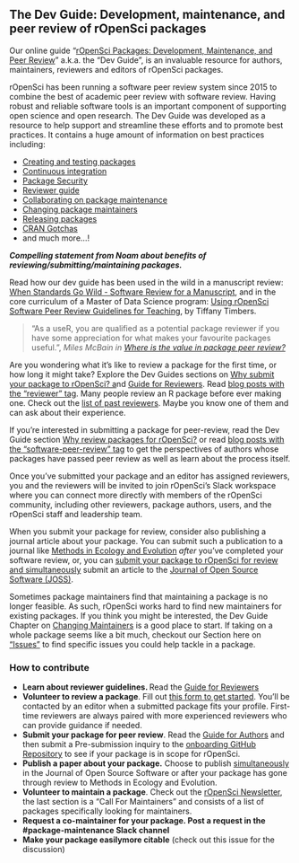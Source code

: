 ## The Dev Guide: Development, maintenance, and peer review of rOpenSci packages {#devguide}

Our online guide “[rOpenSci Packages: Development, Maintenance, and Peer Review](https://devguide.ropensci.org/)” a.k.a. the “Dev Guide”, is an invaluable resource for authors, maintainers, reviewers and editors of rOpenSci packages.

rOpenSci has been running a software peer review system since 2015 to combine the best of academic peer review with software review. Having robust and reliable software tools is an important component of supporting open science and open research. The Dev Guide was developed as a resource to help support and streamline these efforts and to promote best practices. It contains a huge amount of information on best practices including:

*   [Creating and testing packages](https://devguide.ropensci.org/building.html)
*   [Continuous integration](https://devguide.ropensci.org/ci.html)
*   [Package Security](https://devguide.ropensci.org/package-development-security-best-practices.html) 
*   [Reviewer guide](https://devguide.ropensci.org/softwarereviewintro.html)
*   [Collaborating on package maintenance](https://devguide.ropensci.org/collaboration.html)
*   [Changing package maintainers](https://devguide.ropensci.org/changing-maintainers.html)
*   [Releasing packages](https://devguide.ropensci.org/releasing.html)
*   [CRAN Gotchas](https://devguide.ropensci.org/building.html#crangotchas)
*   and much more…!

**_Compelling statement from Noam about benefits of reviewing/submitting/maintaining packages._**

Read how our dev guide has been used in the wild in a manuscript review: [When Standards Go Wild - Software Review for a Manuscript](https://ropensci.org/blog/2019/04/18/wild-standards/), and in the core curriculum of a Master of Data Science program: [Using rOpenSci Software Peer Review Guidelines for Teaching](https://ropensci.org/blog/2019/08/27/software-peer-review-guidelines-for-teaching/), by Tiffany Timbers.

> “As a useR, you are qualified as a potential package reviewer if you have some appreciation for what makes your favourite packages useful.”, _Miles McBain in [Where is the value in package peer review?](https://ropensci.org/blog/2018/04/06/peer-review-value/)_

Are you wondering what it’s like to review a package for the first time, or how long it might take? Explore the Dev Guides sections on [Why submit your package to rOpenSci? a](https://devguide.ropensci.org/softwarereviewintro.html#whysubmit)nd [Guide for Reviewers](https://devguide.ropensci.org/reviewerguide.html). Read [blog posts with the “reviewer” tag](https://ropensci.org/tags/reviewer/). Many people review an R package before ever making one. Check out the [list of past reviewers](https://devguide.ropensci.org/softwarereviewintro.html#reviewers). Maybe you know one of them and can ask about their experience. 

If you’re interested in submitting a package for peer-review, read the Dev Guide section [Why review packages for rOpenSci?](https://devguide.ropensci.org/softwarereviewintro.html#whyreview) or read [blog posts with the “software-peer-review” tag](https://ropensci.org/tags/software-peer-review/) to get the perspectives of authors whose packages have passed peer review as well as learn about the process itself.

Once you’ve submitted your package and an editor has assigned reviewers, you and the reviewers will be invited to join rOpenSci’s Slack workspace where you can connect more directly with members of the rOpenSci community, including other reviewers, package authors, users, and the rOpenSci staff and leadership team.

When you submit your package for review, consider also publishing a journal article about your package. You can submit such a publication to a journal like [Methods in Ecology and Evolution](http://www.methodsinecologyandevolution.org/) _after_ you’ve completed your software review, or, you can [submit your package to rOpenSci for review and simultaneously](https://devguide.ropensci.org/guide-for-authors.html) submit an article to the [Journal of Open Source Software (JOSS)](https://joss.theoj.org/).

Sometimes package maintainers find that maintaining a package is no longer feasible. As such, rOpenSci works hard to find new maintainers for existing packages. If you think you might be interested, the Dev Guide Chapter on [Changing Maintainers](https://devguide.ropensci.org/changing-maintainers.html) is a good place to start. If taking on a whole package seems like a bit much, checkout our Section here on [“Issues”](#issues) to find specific issues you could help tackle in a package.


### How to contribute

*   **Learn about reviewer guidelines. **Read the [Guide for Reviewers](https://devguide.ropensci.org/reviewerguide.html)
*   **Volunteer to review a package**. Fill out [this form to get started](https://ropensci.org/onboarding/). You’ll be contacted by an editor when a submitted package fits your profile. First-time reviewers are always paired with more experienced reviewers who can provide guidance if needed. 
*   **Submit your package for peer review**. Read the [Guide for Authors](https://devguide.ropensci.org/guide-for-authors.html) and then submit a Pre-submission inquiry to the [onboarding GitHub Repository](https://github.com/ropensci/software-review/issues) to see if your package is in scope for rOpenSci.
*   **Publish a paper about your package.** Choose to publish [simultaneously](https://devguide.ropensci.org/guide-for-authors.html) in the Journal of Open Source Software or after your package has gone through review to Methods in Ecology and Evolution.
*   **Volunteer to maintain a package**. Check out the [rOpenSci Newsletter](https://news.ropensci.org/), the last section is a “Call For Maintainers” and consists of a list of packages specifically looking for maintainers.
*   **Request a co-maintainer for your package. Post a request in the  #package-maintenance Slack channel**
*   **Make your package easilymore citable** (check out this issue for the discussion)